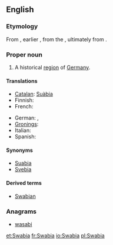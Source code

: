 ==English==
{{wikipedia}}
===Etymology===
From {{etyl|la|en}} {{term|Suabia|Suābia|lang=la}}, earlier {{term|Suebia|Suēbia|lang=la}}, from the {{term|Suebi|Suēbī|lang=la}}, ultimately from {{proto|Germanic|Swēbaz|lang=en}}.

===Proper noun===
{{en-proper noun}}

# A historical [[region]] of [[Germany]].

====Translations====
{{trans-top|historical region of Germany}}
* [[Catalan]]: [[Suàbia]] {{f}}
* Finnish: {{t-|fi|Schwaben}}
* French: {{t+|fr|Souabe|f}}
{{trans-mid}}
* German: {{t+|de|Schwaben|f}}, {{t|de|Schwabenland|n}}
* [[Gronings]]: {{tø|gos|Swoaben}}
* Italian: {{t|it|Svevia|f}}
* Spanish: {{t|es|Suabia|f}}
{{trans-bottom}}

====Synonyms====
* [[Suabia]]
* [[Svebia]]

====Derived terms====
* [[Swabian]]

===Anagrams===
* [[wasabi#English|wasabi]]

[[et:Swabia]]
[[fr:Swabia]]
[[io:Swabia]]
[[pl:Swabia]]